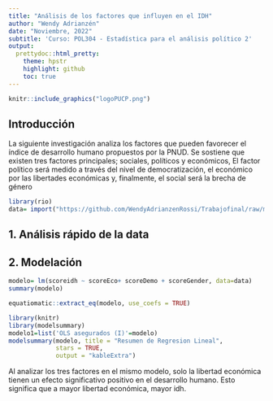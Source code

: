 ```yaml
---
title: "Análisis de los factores que influyen en el IDH"
author: "Wendy Adrianzén"
date: "Noviembre, 2022"
subtitle: 'Curso: POL304 - Estadística para el análisis político 2'
output:
  prettydoc::html_pretty:
    theme: hpstr
    highlight: github
    toc: true
---
```


```r
knitr::include_graphics("logoPUCP.png") 
```

## Introducción
La siguiente investigación analiza los factores que pueden favorecer el índice de desarrollo humano propuestos por la PNUD. Se sostiene que existen tres factores principales; sociales, políticos y económicos, El factor político será medido a través del nivel de democratización, el económico por las libertades económicas y, finalmente, el social será la brecha de género

```r
library(rio)
data= import("https://github.com/WendyAdrianzenRossi/Trabajofinal/raw/main/datafinal.csv")
```

## 1. Análisis rápido de la data

## 2. Modelación
```r
modelo= lm(scoreidh ~ scoreEco+ scoreDemo + scoreGender, data=data) 
summary(modelo)
```
```r
equatiomatic::extract_eq(modelo, use_coefs = TRUE)
```

```r
library(knitr)
library(modelsummary)
modelo1=list('OLS asegurados (I)'=modelo)
modelsummary(modelo, title = "Resumen de Regresion Lineal",
             stars = TRUE,
             output = "kableExtra")
```

Al analizar los tres factores en el mismo modelo, solo la libertad económica tienen un efecto significativo positivo en el desarrollo humano. Esto significa que a mayor libertad económica, mayor idh.

